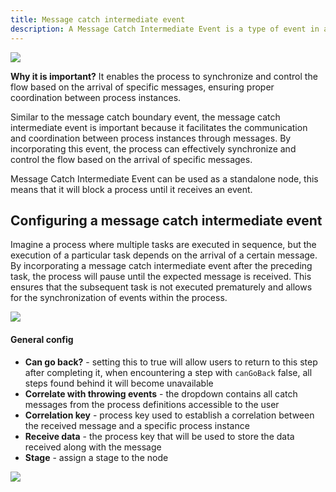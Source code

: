 ```yaml
---
title: Message catch intermediate event
description: A Message Catch Intermediate Event is a type of event in a process that waits for a specific message before continuing with the process flow.
---
```


<Frame>

![](https://s3.eu-west-1.amazonaws.com/docx.flowx.ai/building-blocks/node/message_catch_intermediate_event.png#center)

</Frame>

**Why it is important?** It enables the process to synchronize and control the flow based on the arrival of specific messages, ensuring proper coordination between process instances.

Similar to the message catch boundary event, the message catch intermediate event is important because it facilitates the communication and coordination between process instances through messages. By incorporating this event, the process can effectively synchronize and control the flow based on the arrival of specific messages.

<Info>
Message Catch Intermediate Event can be used as a standalone node, this means that it will block a process until it receives an event.
</Info>

## Configuring a message catch intermediate event

Imagine a process where multiple tasks are executed in sequence, but the execution of a particular task depends on the arrival of a certain message. By incorporating a message catch intermediate event after the preceding task, the process will pause until the expected message is received. This ensures that the subsequent task is not executed prematurely and allows for the synchronization of events within the process.

<Frame>

![](https://s3.eu-west-1.amazonaws.com/docx.flowx.ai/release34/message_catch_intrmdt.png)

</Frame>


#### General config

* **Can go back?** - setting this to true will allow users to return to this step after completing it, when encountering a step with `canGoBack` false, all steps found behind it will become unavailable
* **Correlate with throwing events** - the dropdown contains all catch messages from the process definitions accessible to the user
* **Correlation key** - process key used to establish a correlation between the received message and a specific process instance
* **Receive data** - the process key that will be used to store the data received along with the message
* **Stage** - assign a stage to the node

<Frame>

![](https://s3.eu-west-1.amazonaws.com/docx.flowx.ai/release34/message_catch_intrmdt_cfg.png)

</Frame>